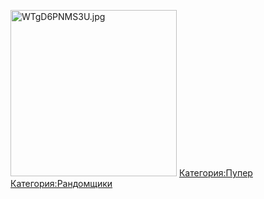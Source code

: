 [[File:WTgD6PNMS3U.jpg|thumb|266x266px]]
{{Инфобокс для пуперов
|title2=Xrayrex7
|другие_ники=Xrayrex7
|image3=Пример
|caption3=Пример
|сферы_творчества=RYTP
|год_начала=2017
|image4=Пример
|caption4=Пример
|имя_фамилия=Артем Лесников
|дата_рождения=29 января
|место_проживания=Пример
|ссылки=https://www.youtube.com/channel/UCSBRHw5hZPF2po0JLLZO7og[[Основа]]
}}
[[Категория:Пупер]]
[[Категория:Рандомщики]]